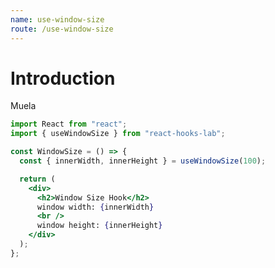 ```yaml
---
name: use-window-size
route: /use-window-size
---
```



# Introduction

Muela

<Playground>
  <WindowSize />
</Playground>

```jsx
import React from "react";
import { useWindowSize } from "react-hooks-lab";

const WindowSize = () => {
  const { innerWidth, innerHeight } = useWindowSize(100);

  return (
    <div>
      <h2>Window Size Hook</h2>
      window width: {innerWidth}
      <br />
      window height: {innerHeight}
    </div>
  );
};
```
